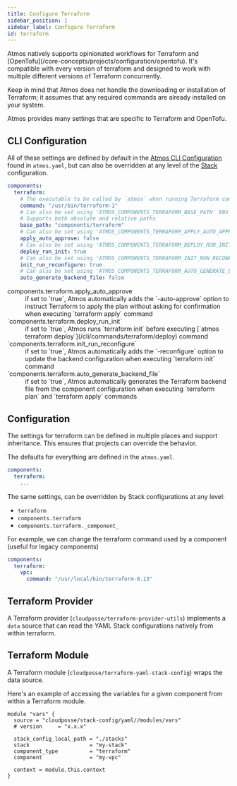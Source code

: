```yaml
---
title: Configure Terraform
sidebar_position: 1
sidebar_label: Configure Terraform
id: terraform
---
```


<Intro>
Atmos natively supports opinionated workflows for Terraform and [OpenTofu](/core-concepts/projects/configuration/opentofu).
It's compatible with every version of terraform and designed to work with multiple different versions of Terraform
concurrently. 
</Intro>

Keep in mind that Atmos does not handle the downloading or installation of Terraform; it assumes that any
required commands are already installed on your system.

Atmos provides many settings that are specific to Terraform and OpenTofu.

## CLI Configuration

All of these settings are defined by default in the [Atmos CLI Configuration](/cli/configuration) found in `atmos.yaml`,
but can also be overridden at any level of the [Stack](/core-concepts/stacks/#schema) configuration.

```yaml
components:
  terraform:
    # The executable to be called by `atmos` when running Terraform commands
    command: "/usr/bin/terraform-1"
    # Can also be set using 'ATMOS_COMPONENTS_TERRAFORM_BASE_PATH' ENV var, or '--terraform-dir' command-line argument
    # Supports both absolute and relative paths
    base_path: "components/terraform"
    # Can also be set using 'ATMOS_COMPONENTS_TERRAFORM_APPLY_AUTO_APPROVE' ENV var
    apply_auto_approve: false
    # Can also be set using 'ATMOS_COMPONENTS_TERRAFORM_DEPLOY_RUN_INIT' ENV var, or '--deploy-run-init' command-line argument
    deploy_run_init: true
    # Can also be set using 'ATMOS_COMPONENTS_TERRAFORM_INIT_RUN_RECONFIGURE' ENV var, or '--init-run-reconfigure' command-line argument
    init_run_reconfigure: true
    # Can also be set using 'ATMOS_COMPONENTS_TERRAFORM_AUTO_GENERATE_BACKEND_FILE' ENV var, or '--auto-generate-backend-file' command-line argument
    auto_generate_backend_file: false
```

<dl>
  <dt>components.terraform.apply_auto_approve</dt>
  <dd>if set to `true`, Atmos automatically adds the `-auto-approve` option to instruct Terraform to apply the plan without 
  asking for confirmation when executing `terraform apply` command</dd>

  <dt>`components.terraform.deploy_run_init`</dt>
  <dd>if set to `true`, Atmos runs `terraform init` before executing [`atmos terraform deploy`](/cli/commands/terraform/deploy) command</dd>

  <dt>`components.terraform.init_run_reconfigure`</dt>
  <dd>if set to `true`, Atmos automatically adds the `-reconfigure` option to update the backend configuration when executing `terraform init` command</dd>

  <dt>`components.terraform.auto_generate_backend_file`</dt>
  <dd>if set to `true`, Atmos automatically generates the Terraform backend file from the component configuration when executing `terraform plan` and `terraform apply` commands</dd>
</dl>

## Configuration

The settings for terraform can be defined in multiple places and support inheritance. This ensures that projects can
override the behavior.

The defaults for everything are defined in the `atmos.yaml`.

```yaml
components:
  terraform:
    ...
```

The same settings, can be overridden by Stack configurations at any level:

- `terraform`
- `components.terraform`
- `components.terraform._component_`

For example, we can change the terraform command used by a component (useful for legacy components)

```yaml
components:
  terraform:
    vpc:
      command: "/usr/local/bin/terraform-0.13"
```

## Terraform Provider

A Terraform provider (`cloudposse/terraform-provider-utils`) implements a `data` source that can read the YAML Stack
configurations natively from
within terraform.

## Terraform Module

A Terraform module (`cloudposse/terraform-yaml-stack-config`) wraps the data source.

Here's an example of accessing the variables for a given component from within a Terraform module.

```hcl
module "vars" {
  source = "cloudposse/stack-config/yaml//modules/vars"
  # version     = "x.x.x"

  stack_config_local_path = "./stacks"
  stack                   = "my-stack"
  component_type          = "terraform"
  component               = "my-vpc"

  context = module.this.context
}
```
